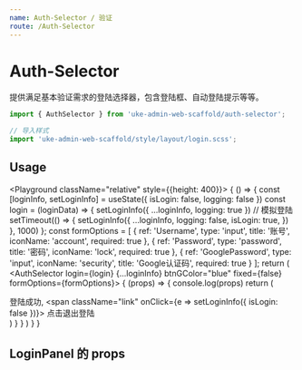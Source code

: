 ```yaml
---
name: Auth-Selector / 验证
route: /Auth-Selector
---
```


# Auth-Selector

提供满足基本验证需求的登陆选择器，包含登陆框、自动登陆提示等等。


```js
import { AuthSelector } from 'uke-admin-web-scaffold/auth-selector';

// 导入样式
import 'uke-admin-web-scaffold/style/layout/login.scss';
```

## Usage

<Playground className="relative" style={{height: 400}}>
  {
    () => {
      const [loginInfo, setLoginInfo] = useState({
        isLogin: false,
        logging: false
      })
      const login = (loginData) => {
        setLoginInfo({
          ...loginInfo,
          logging: true
        })
        // 模拟登陆
        setTimeout(() => {
          setLoginInfo({
            ...loginInfo,
            logging: false,
            isLogin: true,
          })
        }, 1000)
      };
      const formOptions = [
        {
          ref: 'Username',
          type: 'input',
          title: '账号',
          iconName: 'account',
          required: true
        },
        {
          ref: 'Password',
          type: 'password',
          title: '密码',
          iconName: 'lock',
          required: true
        },
        {
          ref: 'GooglePassword',
          type: 'input',
          iconName: 'security',
          title: 'Google认证码',
          required: true
        }
      ];
      return (
        <AuthSelector login={login} {...loginInfo}
          btnGColor="blue"
          fixed={false}
          formOptions={formOptions}>
          {
            (props) => {
              console.log(props)
              return (
                <div>
                  登陆成功, 
                  <span className="link"
                    onClick={e => setLoginInfo({
                      isLogin: false
                    })}>
                    点击退出登陆
                  </span>
                </div>
              )
            }
          }
        </AuthSelector>
      )
    }
  }
</Playground>

## LoginPanel 的 props

<PropsTable of={LoginPanel} />
